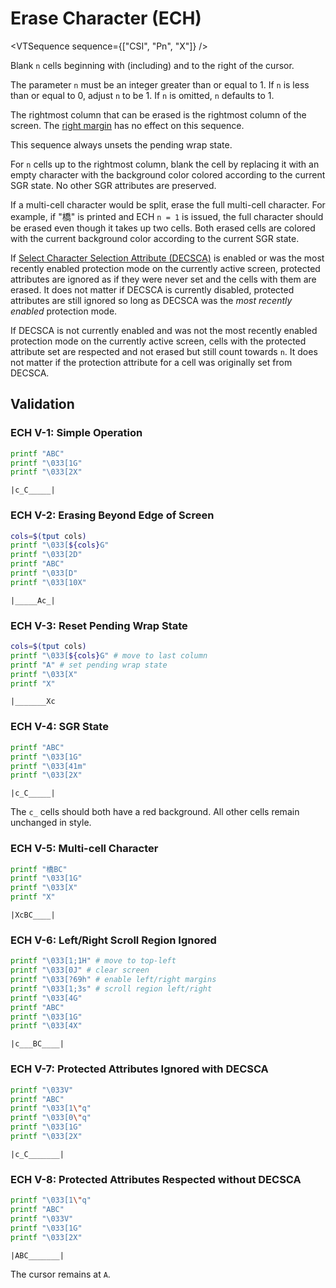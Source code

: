 
# Erase Character (ECH)

<VTSequence sequence={["CSI", "Pn", "X"]} />

Blank `n` cells beginning with (including) and to the right of the cursor.

The parameter `n` must be an integer greater than or equal to 1. If `n` is less than
or equal to 0, adjust `n` to be 1. If `n` is omitted, `n` defaults to 1.

The rightmost column that can be erased is the rightmost column of the screen.
The [right margin](#) has no effect on this sequence.

This sequence always unsets the pending wrap state.

For `n` cells up to the rightmost column, blank the cell by replacing it
with an empty character with the background color colored according to the
current SGR state. No other SGR attributes are preserved.

If a multi-cell character would be split, erase the full multi-cell
character. For example, if "橋" is printed and ECH `n = 1` is issued,
the full character should be erased even though it takes up two cells.
Both erased cells are colored with the current background color according
to the current SGR state.

If [Select Character Selection Attribute (DECSCA)](#TODO) is enabled
or was the most recently enabled protection mode on the currently active screen,
protected attributes are ignored as if they were never set and the cells
with them are erased. It does not matter if DECSCA is currently disabled,
protected attributes are still ignored so long as DECSCA was the
_most recently enabled_ protection mode.

If DECSCA is not currently enabled and was not the most recently enabled protection
mode on the currently active screen, cells with the protected attribute set are
respected and not erased but still count towards `n`. It does not matter if the
protection attribute for a cell was originally set from DECSCA.

## Validation

### ECH V-1: Simple Operation

```bash
printf "ABC"
printf "\033[1G"
printf "\033[2X"
```

```
|c_C_____|
```

### ECH V-2: Erasing Beyond Edge of Screen

```bash
cols=$(tput cols)
printf "\033[${cols}G"
printf "\033[2D"
printf "ABC"
printf "\033[D"
printf "\033[10X"
```

```
|_____Ac_|
```

### ECH V-3: Reset Pending Wrap State

```bash
cols=$(tput cols)
printf "\033[${cols}G" # move to last column
printf "A" # set pending wrap state
printf "\033[X"
printf "X"
```

```
|_______Xc
```

### ECH V-4: SGR State

```bash
printf "ABC"
printf "\033[1G"
printf "\033[41m"
printf "\033[2X"
```

```
|c_C_____|
```

The `c_` cells should both have a red background. All other cells
remain unchanged in style.

### ECH V-5: Multi-cell Character

```bash
printf "橋BC"
printf "\033[1G"
printf "\033[X"
printf "X"
```

```
|XcBC____|
```

### ECH V-6: Left/Right Scroll Region Ignored

```bash
printf "\033[1;1H" # move to top-left
printf "\033[0J" # clear screen
printf "\033[?69h" # enable left/right margins
printf "\033[1;3s" # scroll region left/right
printf "\033[4G"
printf "ABC"
printf "\033[1G"
printf "\033[4X"
```

```
|c___BC____|
```

### ECH V-7: Protected Attributes Ignored with DECSCA

```bash
printf "\033V"
printf "ABC"
printf "\033[1\"q"
printf "\033[0\"q"
printf "\033[1G"
printf "\033[2X"
```

```
|c_C_______|
```

### ECH V-8: Protected Attributes Respected without DECSCA

```bash
printf "\033[1\"q"
printf "ABC"
printf "\033V"
printf "\033[1G"
printf "\033[2X"
```

```
|ABC_______|
```

The cursor remains at `A`.
